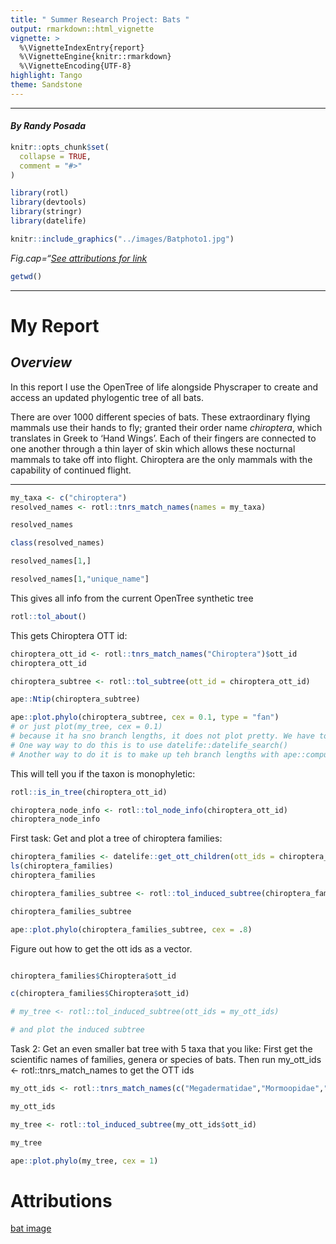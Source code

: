 ```yaml
---
title: " Summer Research Project: Bats "
output: rmarkdown::html_vignette
vignette: >
  %\VignetteIndexEntry{report}
  %\VignetteEngine{knitr::rmarkdown}
  %\VignetteEncoding{UTF-8}
highlight: Tango
theme: Sandstone
---
```


***
#### *By Randy Posada*
```r
knitr::opts_chunk$set(
  collapse = TRUE,
  comment = "#>"
)
```

```r
library(rotl)
library(devtools)
library(stringr)
library(datelife)
```

```r
knitr::include_graphics("../images/Batphoto1.jpg")
```
*Fig.cap="[See attributions for link](#Attributions)*
```r
getwd()

```
***

# **My Report**

## *Overview*

  In this report I use the OpenTree of life alongside Physcraper to create and access an updated phylogentic tree of all bats.

  There are over 1000 different species of bats. These extraordinary flying mammals use their hands to fly; granted their order name *chiroptera*, which translates in Greek to 'Hand Wings'. Each of their fingers are connected to one another through a thin layer of skin which allows these nocturnal mammals to take off into flight. Chiroptera are the only mammals with the capability of continued flight. 

***


```r

my_taxa <- c("chiroptera")
resolved_names <- rotl::tnrs_match_names(names = my_taxa)

resolved_names

```

```r
class(resolved_names)


```
```r
resolved_names[1,]

```

```r
resolved_names[1,"unique_name"]
```

This gives all info from the current OpenTree synthetic tree
```r
rotl::tol_about()
```

This gets Chiroptera OTT id:
```r
chiroptera_ott_id <- rotl::tnrs_match_names("Chiroptera")$ott_id
chiroptera_ott_id
```


```r
chiroptera_subtree <- rotl::tol_subtree(ott_id = chiroptera_ott_id)

ape::Ntip(chiroptera_subtree)

ape::plot.phylo(chiroptera_subtree, cex = 0.1, type = "fan") 
# or just plot(my_tree, cex = 0.1)
# because it ha sno branch lengths, it does not plot pretty. We have to get branch lengths for it.
# One way way to do this is to use datelife::datelife_search()
# Another way to do it is to make up teh branch lengths with ape::compute.brlen()
```

This will tell you if the taxon is monophyletic:
```r
rotl::is_in_tree(chiroptera_ott_id) 
```

```r
chiroptera_node_info <- rotl::tol_node_info(chiroptera_ott_id)
chiroptera_node_info
```

First task: Get and plot a tree of chiroptera families:
```r
chiroptera_families <- datelife::get_ott_children(ott_ids = chiroptera_ott_id, ott_rank = "family")
ls(chiroptera_families)
chiroptera_families
```

```r
chiroptera_families_subtree <- rotl::tol_induced_subtree(chiroptera_families$Chiroptera$ott_id)
```
```r
chiroptera_families_subtree
```
```r
ape::plot.phylo(chiroptera_families_subtree, cex = .8)
```

Figure out how to get the ott ids as a vector.

```r

```


```r
chiroptera_families$Chiroptera$ott_id
```

```r
c(chiroptera_families$Chiroptera$ott_id)
```
```r
# my_tree <- rotl::tol_induced_subtree(ott_ids = my_ott_ids)

# and plot the induced subtree
```

Task 2: Get an even smaller bat tree with 5 taxa that you like:
First get the scientific names of families, genera or species of bats.
Then run my_ott_ids <- rotl::tnrs_match_names to get the OTT ids

```r
my_ott_ids <- rotl::tnrs_match_names(c("Megadermatidae","Mormoopidae","Vespertilionidae","Mystacinidae","Furipteridae"))
```

```r
my_ott_ids
```

```r
my_tree <- rotl::tol_induced_subtree(my_ott_ids$ott_id)
```

```r
my_tree
```

```r
ape::plot.phylo(my_tree, cex = 1)
```












# Attributions
[bat image](https://unsplash.com/photos/hNz4Qh9ECCc)
